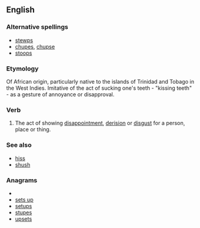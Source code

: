 ==English==

===Alternative spellings===
* [[stewps]]
* [[chupes]], [[chupse]]
* [[stoops]]

===Etymology===
Of African origin, particularly native to the islands of Trinidad and Tobago in the West Indies. Imitative of the act of sucking one's teeth - "kissing teeth" - as a gesture of annoyance or disapproval.

===Verb===
{{en-verb|steupses|steupsing|steupsed}}

# {{dialect|onomatopoeia}} The act of showing [[disappointment]], [[derision]] or [[disgust]] for a person, place or thing.

===See also===
* [[hiss]]
* [[shush]]

===Anagrams===
* {{alphagram|epsstu}}
* [[sets up#English|sets up]]
* [[setups#English|setups]]
* [[stupes#English|stupes]]
* [[upsets#English|upsets]]